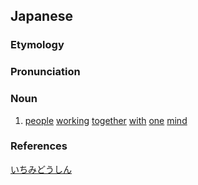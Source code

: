==Japanese==
{{ja-kanjitab|いち|み|どう|しん|yomi=o}}

===Etymology===
{{affix|sort=いちみどうしん|ja|一味|tr1=ichimi|t1=clan|同心|tr2=dōshin|t2=one mind}}

===Pronunciation===
{{ja-pron|yomi=o|いちみ どうしん|acc=2|acc_ref=DJR}}

===Noun===
{{ja-noun|いちみ どうしん}}

# [[people]] [[work]]ing [[together]] [[with]] [[one]] [[mind]]

===References===
<references/>

[[Category:Yojijukugo|いちみどうしん]]
